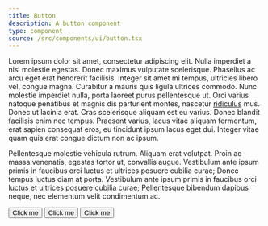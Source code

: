 ```yaml
---
title: Button
description: A button component
type: component
source: /src/components/ui/button.tsx
---
```




Lorem ipsum dolor sit amet, consectetur adipiscing elit. Nulla imperdiet a nisl molestie egestas. Donec maximus vulputate scelerisque. Phasellus ac arcu eget erat hendrerit facilisis. Integer sit amet mi tempus, ultricies libero vel, congue magna. Curabitur a mauris quis ligula ultrices commodo. Nunc molestie imperdiet nulla, porta laoreet purus pellentesque ut. Orci varius natoque penatibus et magnis dis parturient montes, nascetur [ridiculus](https://www.google.com) mus. Donec ut lacinia erat. Cras scelerisque aliquam est eu varius. Donec blandit facilisis enim nec tempus. Praesent varius, lacus vitae aliquam fermentum, erat sapien consequat eros, eu tincidunt ipsum lacus eget dui. Integer vitae quam quis erat congue dictum non ac ipsum.

Pellentesque molestie vehicula rutrum. Aliquam erat volutpat. Proin ac massa venenatis, egestas tortor ut, convallis augue. Vestibulum ante ipsum primis in faucibus orci luctus et ultrices posuere cubilia curae; Donec tempus luctus diam at porta. Vestibulum ante ipsum primis in faucibus orci luctus et ultrices posuere cubilia curae; Pellentesque bibendum dapibus neque, nec elementum velit condimentum ac.

<Button>Click me</Button>
<Button variant="secondary">Click me</Button>
<Button variant="destructive">Click me</Button>